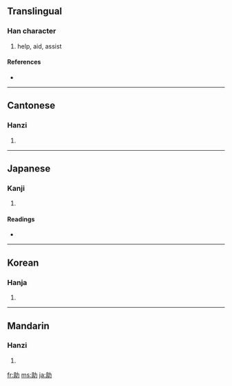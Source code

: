 ==Translingual==

===Han character===
{{Han char|rn=19|rad=力|as=05|sn=7|four=7412<sub>7</sub>|canj=月一大尸 (BMKS)}}

# help, aid, assist

====References====
* {{Han ref|kx=0146.270|dkj=02313|dj=0330.160|hdz=10368.080|uh=52A9|ud=21161|bh=A755|bd=42837}}

----

==Cantonese==

===Hanzi===
{{yue-hanzi|jyut=|y=jo6}}

# {{defn|Cantonese}}

----

==Japanese==

===Kanji===
{{ja-kanji|grade=3|rs=力05}}

# {{defn|Japanese}}

====Readings====
* {{ja-readings|on=[[じょ]] (jo), [[しょ]] (sho)|kun=[[たすける]] (tasukeru), [[すけ]] (suke)}}

----

==Korean==

===Hanja===
{{ko-hanja|hangeul=조|rv=jo|mr=cho}}

# {{defn|Korean}}

----

==Mandarin==

===Hanzi===
{{cmn-hanzi|pin=[[zhù]] ([[zhu4]])|wg=chu<sup>4</sup>}}

# {{defn|Mandarin}}

[[fr:助]]
[[ms:助]]
[[ja:助]]